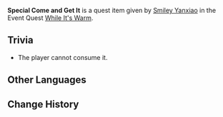{{Item Infobox
|id           = 100660
|image        = Item Come and Get It.png
|type         = Quest Items
|description  = '''While It's Warm:''' A [[Come and Get It]] that looks delicious. Specially-made or not, Come and Get It always tastes terrible cold.
|source1      = Given during [[While It's Warm]] (Day 4)
|source2      = Given during [[While It's Warm]] (Day 5)
}}

'''Special Come and Get It''' is a quest item given by [[Smiley Yanxiao]] in the Event Quest [[While It's Warm]].

==Trivia==
* The player cannot consume it.

==Other Languages==
{{Other Languages|default_hidden = 1
|en      = Special Come and Get It
|zhs     = 特制的来来菜
|zhs_rm  = Tèzhì de Láilái-cài
|zht     = 特製的來來菜
|zht_rm  = Tèzhì de Láilái-cài
|ja      = 特製お食べくだ菜
|ja_rm   = Tokusei O-tabekudasai
|ko      = 특제 흥얼채
|ko_rm   = 
|es      = ¡Ven por ello! especial
|fr      = Ramen Alézi spécial
|ru      = Особая налетайка
|th      = Come and Get It สูตรพิเศษ
|th_rm   = Come and Get It Sut Phiset
|vi      = Món Nào Nào Đặc Chế
|de      = Besondere Schüssel Buntes
|id      = Come and Get It Spesial
|pt      = "Venha por Ela" Especial
}}

==Change History==
{{Change History|1.1}}